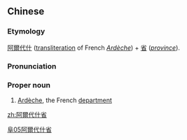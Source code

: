 ==Chinese==
{{zh-forms|s=阿尔代什省}}

===Etymology===
[[阿爾代什]] ([[transliteration]] of French ''[[Ardèche]]'') + [[省]] (''[[province]]'').

===Pronunciation===
{{zh-pron
|m=Ā'ěrdàishí Shěng
|cat=pn
}}

===Proper noun===
{{zh-proper noun}}

# [[Ardèche]], the French [[department]]

[[Category:Mandarin terms derived from French|阜05阿爾代什省]]

[[zh:阿爾代什省]]